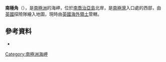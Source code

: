 '''南極角'''（{{lang-en|Antarctic Point}}），是[[南極洲|南極洲]]的海岬，位於[[南喬治亞島|南喬治亞島]]北岸，是[[南極灣|南極灣]]入口處的西部，由[[英國|英國]]探險隊繪入地圖，現時由[[英國海外領土|英國海外領土]]管轄。

==參考資料==
* {{usgs-gazetteer|id=490}}

{{coord|54|4|S|36|58|W|display=title}}

{{Antarctica-geo-stub}}
[[Category:南極洲海岬|Category:南極洲海岬]]